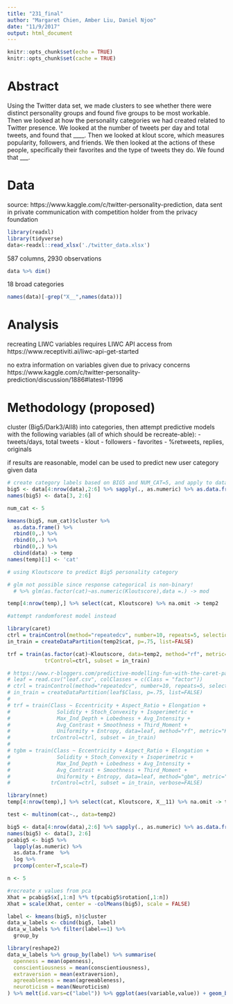 ```yaml
---
title: "231_final"
author: "Margaret Chien, Amber Liu, Daniel Njoo"
date: "11/9/2017"
output: html_document
---
```


```r
knitr::opts_chunk$set(echo = TRUE)
knitr::opts_chunk$set(cache = TRUE)
```


# Abstract
Using the Twitter data set, we made clusters to see whether there were distinct personality groups and found five groups to be most workable. Then we looked at how the personality categories we had created related to Twitter presence. We looked at the number of tweets per day and total tweets, and found that ____. Then we looked at klout score, which measures popularity, followers, and friends. We then looked at the actions of these people, specifically their favorites and the type of tweets they do. We found that ___.

# Data
source: https://www.kaggle.com/c/twitter-personality-prediction, data sent in private communication with competition holder from the privacy foundation

```r
library(readxl)
library(tidyverse)
data<-readxl::read_xlsx('./twitter_data.xlsx')
```

587 columns, 2930 observations 
```r
data %>% dim()
```

18 broad categories
```r
names(data)[-grep("X__",names(data))]
```

# Analysis 

recreating LIWC variables requires LIWC API access from https://www.receptiviti.ai/liwc-api-get-started

no extra information on variables given due to privacy concerns https://www.kaggle.com/c/twitter-personality-prediction/discussion/1886#latest-11996

# Methodology (proposed)

cluster (Big5/Dark3/All8) into categories, then attempt predictive models with the following variables (all of which should be recreate-able):
- tweets/days, total tweets
- klout 
- followers
- favorites
- %retweets, replies, originals

if results are reasonable, model can be used to predict new user category given data

```r
# create category labels based on BIG5 and NUM_CAT=5, and apply to dataset: temp
big5 <- data[4:nrow(data),2:6] %>% sapply(., as.numeric) %>% as.data.frame()
names(big5) <- data[3, 2:6]

num_cat <- 5

kmeans(big5, num_cat)$cluster %>% 
  as.data.frame() %>% 
  rbind(0,.) %>%
  rbind(0,.) %>%
  rbind(0,.) %>% 
  cbind(data) -> temp
names(temp)[1] <- 'cat'
```

```r
# using Kloutscore to predict Big5 personality category

# glm not possible since response categorical is non-binary!
  # %>% glm(as.factor(cat)~as.numeric(Kloutscore),data =.) -> mod

temp[4:nrow(temp),] %>% select(cat, Kloutscore) %>% na.omit -> temp2

#attempt randomforest model instead

library(caret)
ctrl = trainControl(method="repeatedcv", number=10, repeats=5, selectionFunction = "oneSE")
in_train = createDataPartition(temp2$cat, p=.75, list=FALSE)

trf = train(as.factor(cat)~Kloutscore, data=temp2, method="rf", metric="Kappa",
            trControl=ctrl, subset = in_train)

# https://www.r-bloggers.com/predictive-modelling-fun-with-the-caret-package/
# leaf = read.csv("leaf.csv", colClasses = c(Class = "factor"))
# ctrl = trainControl(method="repeatedcv", number=10, repeats=5, selectionFunction = "oneSE")
# in_train = createDataPartition(leaf$Class, p=.75, list=FALSE)
# 
# trf = train(Class ~ Eccentricity + Aspect_Ratio + Elongation +
#               Solidity + Stoch_Convexity + Isoperimetric +
#               Max_Ind_Depth + Lobedness + Avg_Intensity +
#               Avg_Contrast + Smoothness + Third_Moment +
#               Uniformity + Entropy, data=leaf, method="rf", metric="Kappa",
#             trControl=ctrl, subset = in_train)
# 
# tgbm = train(Class ~ Eccentricity + Aspect_Ratio + Elongation +
#               Solidity + Stoch_Convexity + Isoperimetric +
#               Max_Ind_Depth + Lobedness + Avg_Intensity +
#               Avg_Contrast + Smoothness + Third_Moment +
#               Uniformity + Entropy, data=leaf, method="gbm", metric="Kappa",
#             trControl=ctrl, subset = in_train, verbose=FALSE)
```

```r
library(nnet)
temp[4:nrow(temp),] %>% select(cat, Kloutscore, X__11) %>% na.omit -> temp2

test <- multinom(cat~., data=temp2)
```




```r
big5 <- data[4:nrow(data),2:6] %>% sapply(., as.numeric) %>% as.data.frame()
names(big5) <- data[3, 2:6]
pcabig5 <- big5 %>% 
  lapply(as.numeric) %>% 
  as.data.frame  %>% 
  log %>% 
  prcomp(center=T,scale=T)

n <- 5

#recreate x values from pca
Xhat = pcabig5$x[,1:n] %*% t(pcabig5$rotation[,1:n])
Xhat = scale(Xhat, center = -colMeans(big5), scale = FALSE)

label <- kmeans(big5, n)$cluster
data_w_labels <- cbind(big5, label)
data_w_labels %>% filter(label==1) %>% 
  group_by
```

```r
library(reshape2)
data_w_labels %>% group_by(label) %>% summarise(
  openness = mean(openness),
  conscientiousness = mean(conscientiousness),
  extraversion = mean(extraversion),
  agreeableness = mean(agreeableness),
  neuroticism = mean(Neuroticism)
) %>% melt(id.vars=c("label")) %>% ggplot(aes(variable,value)) + geom_bar(stat="identity") + facet_wrap(~label, nrow=1) + theme(axis.text.x = element_text(angle=90, vjust=0.5,hjust=1))

```


